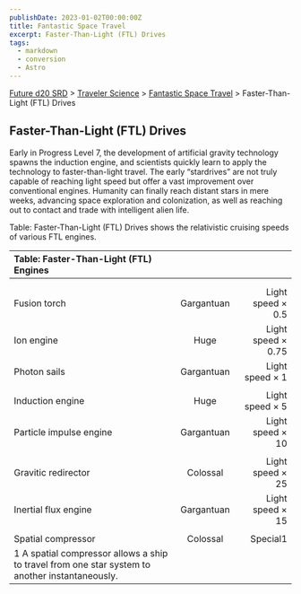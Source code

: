 ```yaml
---
publishDate: 2023-01-02T00:00:00Z
title: Fantastic Space Travel
excerpt: Faster-Than-Light (FTL) Drives
tags:
  - markdown
  - conversion
  - Astro
---
```






[Future d20 SRD](/#futureD20) > [Traveler Science](future-d20-srd-traveler-science-index) > [Fantastic Space Travel](future-d20-srd-traveler-science-fantastic-space-travel-index) > Faster-Than-Light (FTL) Drives




## Faster-Than-Light (FTL) Drives


Early in Progress Level 7, the development of artificial gravity technology spawns the induction engine, and scientists quickly learn to apply the technology to faster-than-light travel. The early “stardrives” are not truly capable of reaching light speed but offer a vast improvement over conventional engines. Humanity can finally reach distant stars in mere weeks, advancing space exploration and colonization, as well as reaching out to contact and trade with intelligent alien life.


Table: Faster-Than-Light (FTL) Drives shows the relativistic cruising speeds of various FTL engines.


| Table: Faster-Than-Light (FTL) Engines |  |  |
| :---------------------------------------- | :--: | --: |
|  |  |  |
|  |  |  |
| Fusion torch | Gargantuan | Light speed × 0.5 |
| Ion engine | Huge | Light speed × 0.75 |
| Photon sails | Gargantuan | Light speed × 1 |
|  |  |  |
| Induction engine | Huge | Light speed × 5 |
| Particle impulse engine | Gargantuan | Light speed × 10 |
|  |  |  |
| Gravitic redirector | Colossal | Light speed × 25 |
| Inertial flux engine | Gargantuan | Light speed × 15 |
|  |  |  |
| Spatial compressor | Colossal | Special1 |
| 1 A spatial compressor allows a ship to travel from one star system to another instantaneously. |  |  |




